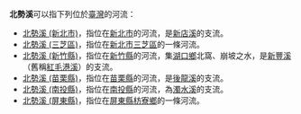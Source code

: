 '''北勢溪'''可以指下列位於[[臺灣|臺灣]]的河流：
* [[北勢溪_(新北市)|北勢溪 (新北市)]]，指位在[[新北市|新北市]]的河流，是[[新店溪|新店溪]]的支流。
* [[北勢溪_(三芝區)|北勢溪 (三芝區)]]，指位在[[新北市|新北市]][[三芝區|三芝區]]的一條河流。
* [[北勢溪_(新竹縣)|北勢溪 (新竹縣)]]，指位在[[新竹縣|新竹縣]]的河流，集[[湖口鄉|湖口鄉]]北窩、崩坡之水，是[[新豐溪|新豐溪]]（舊稱[[紅毛港溪|紅毛港溪]]）的支流。
* [[北勢溪_(苗栗縣)|北勢溪 (苗栗縣)]]，指位在[[苗栗縣|苗栗縣]]的河流，是[[後龍溪|後龍溪]]的支流。
* [[北勢溪_(南投縣)|北勢溪 (南投縣)]]，指位在[[南投縣|南投縣]]的河流，為[[濁水溪|濁水溪]]的支流。
* [[北勢溪_(屏東縣)|北勢溪 (屏東縣)]]，指位在[[屏東縣|屏東縣]][[枋寮鄉|枋寮鄉]]的一條河流。
{{disambig|Cat=三字河名消歧义|B}}